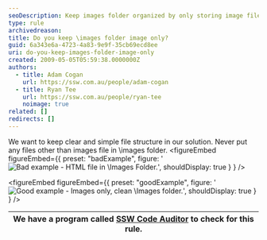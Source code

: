 ```yaml
---
seoDescription: Keep images folder organized by only storing image files, avoiding unnecessary clutter.
type: rule
archivedreason:
title: Do you keep \images folder image only?
guid: 6a343e6a-4723-4a83-9e9f-35cb69ecd8ee
uri: do-you-keep-images-folder-image-only
created: 2009-05-05T05:59:38.0000000Z
authors:
  - title: Adam Cogan
    url: https://ssw.com.au/people/adam-cogan
  - title: Ryan Tee
    url: https://ssw.com.au/people/ryan-tee
    noimage: true
related: []
redirects: []
---
```


We want to keep clear and simple file structure in our solution. Never put any files other than images file in \images folder.
<figureEmbed figureEmbed={{
  preset: "badExample",
  figure: '![Bad example - HTML file in \Images Folder.](OnlyImageBad.gif)',
  shouldDisplay: true
} } />


<figureEmbed figureEmbed={{
  preset: "goodExample",
  figure: '![Good example - Images only, clean \Images folder.](OnlyImageGood.gif)',
  shouldDisplay: true
} } />


| We have a program called [SSW Code Auditor](http://www.ssw.com.au/ssw/CodeAuditor/Default.aspx) to check for this rule. |
| ----------------------------------------------------------------------------------------------------------------------- |